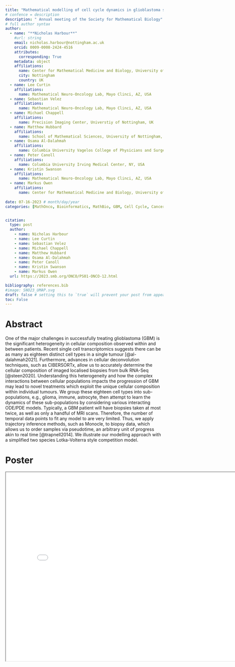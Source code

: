 ```yaml
---
title: "Mathematical modelling of cell cycle dynamics in glioblastoma subpopulations"
# confence = description
description: " Annual meeting of the Society for Mathematical Biology"
# full author syntax
author:
  - name: "**Nicholas Harbour**"
    #url: string
    email: nicholas.harbour@nottingham.ac.uk
    orcid: 0009-0008-2424-4516
    attributes:
      corresponding: True
    metadata: object
    affiliations: 
      name: Center for Mathematical Medicine and Biology, University of Nottingham, UK
      city: Nottingham
      country: UK
  - name: Lee Curtin
    affiliations: 
      name: Mathematical Neuro-Oncology Lab, Mayo Clinci, AZ, USA
  - name: Sebastian Velez
    affiliations: 
      name: Mathematical Neuro-Oncology Lab, Mayo Clinci, AZ, USA
  - name: Michael Chappell
    affiliations:
      name: Precision Imaging Center, Universtiy of Nottingham, UK
  - name: Matthew Hubbard
    affiliations: 
      name: School of Mathematical Sciences, University of Nottingham, UK
  - name: Osama Al-Dalahmah
    affiliations: 
      name: Columbia University Vagelos College of Physicians and Surgeons, NY, USA
  - name: Peter Canoll
    affiliations: 
      name: Columbia University Irving Medical Center, NY, USA
  - name: Kristin Swanson
    affiliations: 
      name: Mathematical Neuro-Oncology Lab, Mayo Clinci, AZ, USA
  - name: Markus Owen
    affiliations: 
      name: Center for Mathematical Medicine and Biology, University of Nottingham, UK
     
date: 07-16-2023 # month/day/year
categories: [MathOnco, Bioinformatics, MathBio, GBM, Cell Cycle, Cancer, SMB] 


citation:
  type: post
  author: 
    - name: Nicholas Harbour
    - name: Lee Curtin
    - name: Sebastian Velez
    - name: Michael Chappell
    - name: Matthew Hubbard
    - name: Osama Al-Dalahmah
    - name: Peter Canoll
    - name: Kristin Swanson
    - name: Markus Owen
  url: https://2023.smb.org/ONCO/PS01-ONCO-12.html

bibliography: references.bib
#image: SNO23_UMAP.svg
draft: false # setting this to `true` will prevent your post from appearing on your listing page until you're ready!
toc: False
---
```


# Abstract
One of the major challenges in successfully treating glioblastoma (GBM) is the significant heterogeneity in cellular composition observed within and between patients. Recent single cell transcriptomics suggests there can be as many as eighteen distinct cell types in a single tumour [@al-dalahmah2021]. Furthermore, advances in cellular deconvolution techniques, such as CIBERSORTx, allow us to accurately determine the cellular composition of imaged localised biopsies from bulk RNA-Seq [@steen2020]. Understanding this heterogeneity and how the complex interactions between cellular populations impacts the progression of GBM may lead to novel treatments which exploit the unique cellular composition within individual tumours. We group these eighteen cell types into sub-populations, e.g., glioma, immune, astrocyte, then attempt to learn the dynamics of these sub-populations by considering various interacting ODE/PDE models. Typically, a GBM patient will have biopsies taken at most twice, as well as only a handful of MRI scans. Therefore, the number of temporal data points to fit any model to are very limited. Thus, we apply trajectory inference methods, such as Monocle, to biopsy data, which allows us to order samples via pseudotime, an arbitrary unit of progress akin to real time [@trapnell2014]. We illustrate our modelling approach with a simplified two species Lotka-Volterra style competition model. 


# Poster

<iframe
 width = "800"
 height = "600"
 src = "SMB23_poster.pdf">
</iframe>





